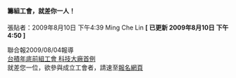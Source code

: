 #### 籌組工會，就差你一人！

張貼者：2009年8月10日 下午4:39 Ming Che Lin   **[ 已更新 2009年8月10日 下午4:50 ]**

聯合報2009/08/04報導  
[台積年底前組工會 科技大廠首例](https://udn.com/news/e404?yhaos)  
就差您一位，欲參與成立工會者，請速至[報名網頁](http://www.tueeit.org.tw/home/union)
